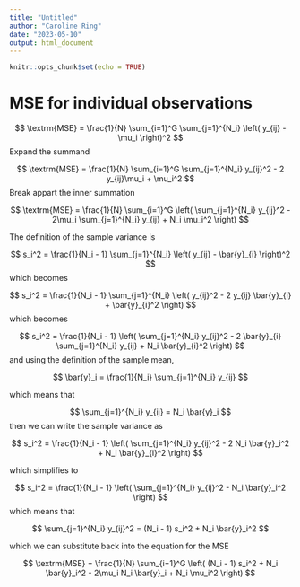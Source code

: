 ```yaml
---
title: "Untitled"
author: "Caroline Ring"
date: "2023-05-10"
output: html_document
---
```


```r
knitr::opts_chunk$set(echo = TRUE)
```

# MSE for individual observations

$$ \textrm{MSE} = \frac{1}{N} \sum_{i=1}^G \sum_{j=1}^{N_i} \left( y_{ij} - \mu_i \right)^2 $$
Expand the summand

$$ \textrm{MSE} = \frac{1}{N} \sum_{i=1}^G \sum_{j=1}^{N_i}  y_{ij}^2 - 2 y_{ij}\mu_i   + \mu_i^2 $$
Break appart the inner summation


$$ \textrm{MSE} = \frac{1}{N} \sum_{i=1}^G \left(
\sum_{j=1}^{N_i}  y_{ij}^2 -
2\mu_i \sum_{j=1}^{N_i} y_{ij}  +
N_i \mu_i^2 \right) $$



The definition of the sample variance is

$$ s_i^2 = \frac{1}{N_i - 1} \sum_{j=1}^{N_i} \left( y_{ij} - \bar{y}_{i} \right)^2 $$
which becomes

$$ s_i^2 = \frac{1}{N_i - 1} \sum_{j=1}^{N_i} \left( y_{ij}^2  - 2 y_{ij} \bar{y}_{i} + \bar{y}_{i}^2 \right) $$
which becomes

$$ s_i^2 = \frac{1}{N_i - 1} \left( \sum_{j=1}^{N_i} y_{ij}^2  - 2 \bar{y}_{i} \sum_{j=1}^{N_i} y_{ij}  + N_i \bar{y}_{i}^2 \right) $$
and using the definition of the sample mean,

$$ \bar{y}_i = \frac{1}{N_i} \sum_{j=1}^{N_i} y_{ij} $$

which means that

$$ \sum_{j=1}^{N_i} y_{ij} = N_i \bar{y}_i $$
then we can write the sample variance as

$$ s_i^2 = \frac{1}{N_i - 1} \left( \sum_{j=1}^{N_i} y_{ij}^2  - 2 N_i \bar{y}_i^2  + N_i \bar{y}_{i}^2 \right) $$

which simplifies to

$$ s_i^2 = \frac{1}{N_i - 1} \left( \sum_{j=1}^{N_i} y_{ij}^2  -  N_i \bar{y}_i^2  \right) $$
which means that

$$ \sum_{j=1}^{N_i} y_{ij}^2 = (N_i - 1) s_i^2 + N_i \bar{y}_i^2 $$

which we can substitute back into the equation for the MSE

$$ \textrm{MSE} = \frac{1}{N} \sum_{i=1}^G \left(
(N_i - 1) s_i^2 + N_i \bar{y}_i^2 -
2\mu_i N_i \bar{y}_i  +
N_i \mu_i^2 \right) $$
